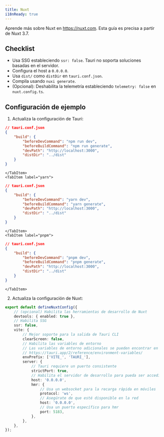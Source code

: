 ```yaml
---
title: Nuxt
i18nReady: true
---
```



Aprende más sobre Nuxt en https://nuxt.com. Esta guía es precisa a partir de Nuxt 3.7.

## Checklist

- Usa SSG estableciendo `ssr: false`. Tauri no soporta soluciones basadas en el servidor.
- Configura el host a `0.0.0.0`.
- Usa `dist/` como `distDir` en `tauri.conf.json`.
- Compila usando `nuxi generate`.
- (Opcional): Deshabilita la telemetría estableciendo `telemetry: false` en `nuxt.config.ts`.

## Configuración de ejemplo

1. Actualiza la configuración de Tauri:

<Tabs>
	<TabItem label="npm">
	
```json
// tauri.conf.json
{
	"build": {
		"beforeDevCommand": "npm run dev",
		"beforeBuildCommand": "npm run generate",
		"devPath": "http://localhost:3000",
		"distDir": "../dist"
	}
}
```
	
	</TabItem>
	<TabItem label="yarn">
	
```json
// tauri.conf.json
{
	"build": {
		"beforeDevCommand": "yarn dev",
		"beforeBuildCommand": "yarn generate",
		"devPath": "http://localhost:3000",
		"distDir": "../dist"
	}
}
```
	
	</TabItem>
	<TabItem label="pnpm">
	
```json
// tauri.conf.json
{
	"build": {
		"beforeDevCommand": "pnpm dev",
		"beforeBuildCommand": "pnpm generate",
		"devPath": "http://localhost:3000",
		"distDir": "../dist"
	}
}
```
	
	</TabItem>
</Tabs>

2. Actualiza la configuración de Nuxt:

```ts
export default defineNuxtConfig({
	// (opcional) Habilita las herramientas de desarrollo de Nuxt
	devtools: { enabled: true },
	// Habilita SSG
	ssr: false,
	vite: {
		// Mejor soporte para la salida de Tauri CLI
		clearScreen: false,
		// Habilita las variables de entorno
		// Las variables de entorno adicionales se pueden encontrar en
		// https://tauri.app/2/reference/environment-variables/
		envPrefix: ['VITE_', 'TAURI_'],
		server: {
			// Tauri requiere un puerto consistente
			strictPort: true,
			// Habilita el servidor de desarrollo para pueda ser accedido por otros dispositivos para el desarrollo móvil
			host: '0.0.0.0',
			hmr: {
				// Usa un websocket para la recarga rápida en móviles
				protocol: 'ws',
				// Asegúrate de que esté disponible en la red
				host: '0.0.0.0',
				// Usa un puerto específico para hmr
				port: 5183,
			},
		},
	},
});
```
